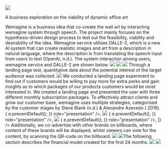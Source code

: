 
<img src="../../../wemagine/wemaginelogo.png" />

A business exploration on the viability of dynamic office art

<Gap margin={200} />
<Text title="Introduction">
  Wemagine is a business idea that co-create the wall art by interacting
  wemagine system through speech. The project mainly focuses on the
  hypothesis-driven design process to test out the feasibility, viability and
  desirability of the idea.
</Text>

<Text title="Concept">
  Wemagine service utilises DALLE-2, which is a new AI system that can create
  realistic images and art from a description in natural language, where the
  description is from translating the speech input from users to text (OpenAi,
  n.d.). The system interaction among users, wemagine service and DALLE-2 are
  shown below.
  <Gap margin={40} />
  <img src="../../../wemagine/concept.png" />
  <Gap margin={10} />
  <img src="../../../wemagine/Tech.png" />
</Text>

<Text title="Business Model Canvas">
  <img src="../../../wemagine/businessmodel.jpeg" />
</Text>

<Text title="Problem-Solution Fit">
  Through a landing page test, quantitative data about the potential interest of
  the target audience was collected.
  <Gap margin={40} />
  <img src="../../../wemagine/landingpage.png" />
  <Gap margin={40} />
  We conducted a landing page experiment to find out if customers would be
  willing to pay more for extra perks and gain insights as to which packages of
  our products customers would be most interested in. We created a landing page
  and presented the user with three different monthly subscription packages.
</Text>

<Text title="Go-to-Market Plan">
  To effectively attract clients and grow our customer base, wemagine uses
  multiple strategies, categorised by the customer stages by Steve Blank (n.d.)
  & Alexandre Azevedo ( 2019).
  <Gap margin={40} />
  <AliceCarousel
    animationDuration="2000"
    infinite
    controlsStrategy="alternate"
    autoPlay
    mouseTracking
    disableButtonsControls
    items={[
      <img
        src="../../../wemagine/market1.jpeg"
        onDragStart={(e) => {
          e.preventDefault();
        }}
        role="presentation"
      />,
      <img
        src="../../../wemagine/market2.jpeg"
        onDragStart={(e) => {
          e.preventDefault();
        }}
        role="presentation"
      />,
      <img
        src="../../../wemagine/market3.jpeg"
        onDragStart={(e) => {
          e.preventDefault();
        }}
        role="presentation"
      />,
    ]}
  />
  <Gap margin={40} />
  Additionally, we co-advertise with other brands on billboards, where content
  of these brands will be displayed, whilst viewers can vote for the content, by
  scanning the QR-code on the billboard.
  <Gap margin={10} />
  <img src="../../../wemagine/billboard.png" />
</Text>

<Text title="Ecosystem Positioning">
  <img src="../../../wemagine/System.jpeg" />
</Text>

<Text title="Financial Model">
  ​​The following section describes the financial model created for the first 24
  months.
  <Gap margin={40} />
  <img src="../../../wemagine/finance.jpeg" />
  <Gap margin={10} />
  <img src="../../../wemagine/future.jpeg" />
</Text>
